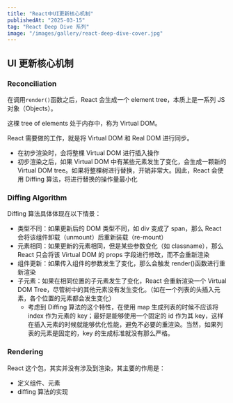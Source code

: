 ```yaml
---
title: "React中UI更新核心机制"
publishedAt: "2025-03-15"
tag: "React Deep Dive 系列"
image: "/images/gallery/react-deep-dive-cover.jpg"
---
```


## UI 更新核心机制

### Reconciliation

在调用`render()`函数之后，React 会生成一个 element tree，本质上是一系列 JS 对象（Objects）。

这棵 tree of elements 处于内存中，称为 Virtual DOM。

React 需要做的工作，就是将 Virtual DOM 和 Real DOM 进行同步。

- 在初步渲染时，会将整棵 Virtual DOM 进行插入操作
- 初步渲染之后，如果 Virtual DOM 中有某些元素发生了变化，会生成一颗新的 Virtual DOM tree。如果将整棵树进行替换，开销非常大。因此，React 会使用 Diffing 算法，将进行替换的操作量最小化

### Diffing Algorithm

Diffing 算法具体体现在以下情景：

- 类型不同：如果更新后的 DOM 类型不同，如 div 变成了 span，那么 React 会将该组件卸载（unmount）后重新装载（re-mount）
- 元素相同：如果更新的元素相同，但是某些参数变化（如 classname），那么 React 只会将该 Virtual DOM 的 props 字段进行修改，而不会重新渲染
- 组件更新：如果传入组件的参数发生了变化，那么会触发 render()函数进行重新渲染
- 子元素：如果在相同位置的子元素发生了变化，React 会重新渲染一个 Virtual DOM Tree，尽管树中的其他元素没有发生变化。（如在一个列表的头插入元素，各个位置的元素都会发生变化）
  - 考虑到 Diffing 算法的这个特性，在使用 map 生成列表的时候不应该将 index 作为元素的 key；最好是能够使用一个固定的 id 作为其 key，这样在插入元素的时候就能够优化性能，避免不必要的重渲染。当然，如果列表的元素是固定的，key 的生成标准就没有那么严格。

### Rendering

React 这个包，其实并没有涉及到渲染，其主要的作用是：

- 定义组件、元素
- diffing 算法的实现
